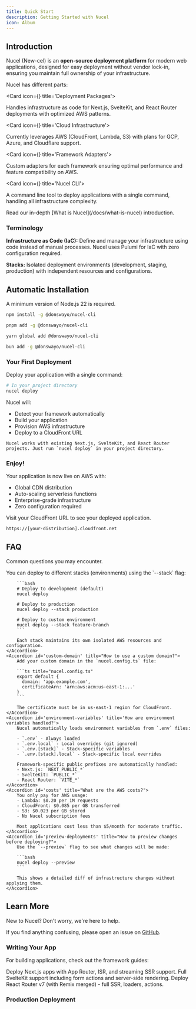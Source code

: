 ```yaml
---
title: Quick Start
description: Getting Started with Nucel
icon: Album
---
```



## Introduction

Nucel <span className='text-fd-muted-foreground text-sm'>(New-cel)</span> is an **open-source deployment platform** for modern web applications, designed for easy deployment without vendor lock-in,
ensuring you maintain full ownership of your infrastructure.

Nucel has different parts:

<Cards>

<Card icon={<CpuIcon className="text-purple-300" />} title='Deployment Packages'>

Handles infrastructure as code for Next.js, SvelteKit, and React Router deployments with optimized AWS patterns.

</Card>

<Card icon={<PanelsTopLeft className="text-blue-300" />} title='Cloud Infrastructure'>

Currently leverages AWS (CloudFront, Lambda, S3) with plans for GCP, Azure, and Cloudflare support.

</Card>

<Card icon={<Database />} title='Framework Adapters'>

Custom adapters for each framework ensuring optimal performance and feature compatibility on AWS.

</Card>

<Card icon={<Terminal />} title='Nucel CLI'>

A command line tool to deploy applications with a single command, handling all infrastructure complexity.

</Card>

</Cards>

<Callout title="Want to learn more?">
  Read our in-depth [What is Nucel](/docs/what-is-nucel) introduction.
</Callout>

### Terminology

**Infrastructure as Code (IaC):** Define and manage your infrastructure using code instead of manual processes. Nucel uses Pulumi for IaC with zero configuration required.

**Stacks:** Isolated deployment environments (development, staging, production) with independent resources and configurations.

## Automatic Installation

A minimum version of Node.js 22 is required.

```bash tab="npm"
npm install -g @donswayo/nucel-cli
```

```bash tab="pnpm"
pnpm add -g @donswayo/nucel-cli
```

```bash tab="yarn"
yarn global add @donswayo/nucel-cli
```

```bash tab="bun"
bun add -g @donswayo/nucel-cli
```

### Your First Deployment

Deploy your application with a single command:

```bash
# In your project directory
nucel deploy
```

Nucel will:
- Detect your framework automatically
- Build your application
- Provision AWS infrastructure
- Deploy to a CloudFront URL

<Callout title='From Existing Codebase?'>

    Nucel works with existing Next.js, SvelteKit, and React Router projects. Just run `nucel deploy` in your project directory.

</Callout>

### Enjoy!

Your application is now live on AWS with:
- Global CDN distribution
- Auto-scaling serverless functions
- Enterprise-grade infrastructure
- Zero configuration required

Visit your CloudFront URL to see your deployed application.

```bash
https://[your-distribution].cloudfront.net
```

## FAQ

Common questions you may encounter.

<Accordions>
    <Accordion id='change-stack' title="How to deploy to different environments?">
        You can deploy to different stacks (environments) using the `--stack` flag:

        ```bash
        # Deploy to development (default)
        nucel deploy

        # Deploy to production
        nucel deploy --stack production

        # Deploy to custom environment
        nucel deploy --stack feature-branch
        ```

        Each stack maintains its own isolated AWS resources and configuration.
    </Accordion>
    <Accordion id='custom-domain' title="How to use a custom domain?">
        Add your custom domain in the `nucel.config.ts` file:

        ```ts title="nucel.config.ts"
        export default {
          domain: 'app.example.com',
          certificateArn: 'arn:aws:acm:us-east-1:...'
        }
        ```

        The certificate must be in us-east-1 region for CloudFront.
    </Accordion>
    <Accordion id='environment-variables' title='How are environment variables handled?'>
        Nucel automatically loads environment variables from `.env` files:

        - `.env` - Always loaded
        - `.env.local` - Local overrides (git ignored)
        - `.env.[stack]` - Stack-specific variables
        - `.env.[stack].local` - Stack-specific local overrides

        Framework-specific public prefixes are automatically handled:
        - Next.js: `NEXT_PUBLIC_*`
        - SvelteKit: `PUBLIC_*`
        - React Router: `VITE_*`
    </Accordion>
    <Accordion id='costs' title="What are the AWS costs?">
        You only pay for AWS usage:
        - Lambda: $0.20 per 1M requests
        - CloudFront: $0.085 per GB transferred
        - S3: $0.023 per GB stored
        - No Nucel subscription fees

        Most applications cost less than $5/month for moderate traffic.
    </Accordion>
    <Accordion id='preview-deployments' title="How to preview changes before deploying?">
        Use the `--preview` flag to see what changes will be made:

        ```bash
        nucel deploy --preview
        ```

        This shows a detailed diff of infrastructure changes without applying them.
    </Accordion>
</Accordions>

## Learn More

New to Nucel? Don't worry, we're here to help.

If you find anything confusing, please open an issue on [GitHub](https://github.com/donswayo/pulu-front/issues).

### Writing Your App

For building applications, check out the framework guides:

<Cards>
  <Card href="/docs/frameworks/nextjs" title="Next.js">
    Deploy Next.js apps with App Router, ISR, and streaming SSR support.
  </Card>
  <Card href="/docs/frameworks/sveltekit" title="SvelteKit">
    Full SvelteKit support including form actions and server-side rendering.
  </Card>
  <Card href="/docs/frameworks/react-router" title="React Router v7">
    Deploy React Router v7 (with Remix merged) - full SSR, loaders, actions.
  </Card>
  <Card
    href="/docs/configuration"
    title="Configuration"
    description="Customize build, runtime, and infrastructure settings"
  />
</Cards>

### Production Deployment

<Cards>
  <Card
    href="/docs/deployment/production"
    title="Production Best Practices"
    description="Security, monitoring, and optimization tips"
  />
  <Card
    href="/docs/deployment/cicd"
    title="CI/CD Integration"
    description="Deploy from GitHub Actions and GitLab CI"
  />
  <Card
    href="/docs/deployment/monitoring"
    title="Monitoring"
    description="CloudWatch logs, metrics, and alerting"
  />
  <Card
    href="/docs/troubleshooting"
    title="Troubleshooting"
    description="Common issues and solutions"
  />
</Cards>